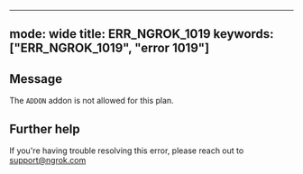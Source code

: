 
---
mode: wide
title: ERR_NGROK_1019
keywords: ["ERR_NGROK_1019", "error 1019"]
---

## Message
The `ADDON` addon is not allowed for this plan.




## Further help
If you're having trouble resolving this error, please reach out to [support@ngrok.com](mailto:support@ngrok.com?subject=Help%20with%20ERR_NGROK_1019)

